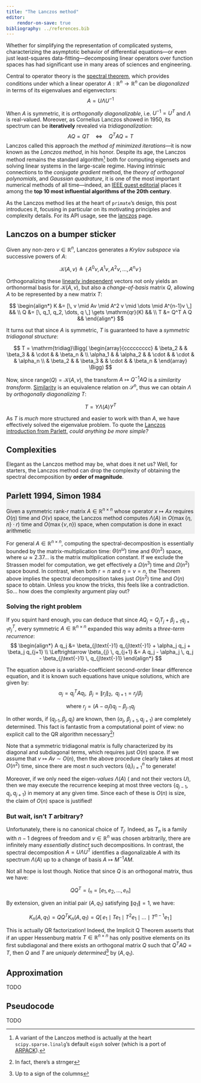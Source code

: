 ```yaml
---
title: "The Lanczos method"
editor: 
    rendor-on-save: true
bibliography: ../references.bib
---
```


Whether for simplifying the representation of complicated systems, characterizing the asymptotic behavior of differential equations---or even just least-squares data-fitting---decomposing linear operators over function spaces has had significant use in many areas of sciences and engineering. 

Central to operator theory is the [spectral theorem](), which provides conditions under which a linear operator $A : \mathbb{R}^n \to \mathbb{R}^n$ can be _diagonalized_ in terms of its eigenvalues and eigenvectors:
$$ A = U \Lambda U^{-1} $$ 

When $A$ is symmetric, it is _orthogonally diagonalizable_, i.e. $U^{-1} = U^T$ and $\Lambda$ is real-valued.
Moreover, as Cornelius Lanczos showed in 1950, its spectrum can be **iteratively** revealed via *tridiagonalization*:
$$  AQ = Q T \quad \Leftrightarrow \quad Q^T A Q = T $$
Lanczos called this approach the *method of minimized iterations*---it is now known as the *Lanczos method*, in his honor.
Despite its age, the Lanczos method remains the standard algorithm[^1] both for computing eigensets and solving linear systems in the large-scale regime. Having intrinsic connections to the _conjugate gradient_ method, the _theory of orthogonal polynomials_, and _Gaussian quadrature_, it is one of the most important numerical methods of all time---indeed, an [IEEE guest editorial](https://www.computer.org/csdl/magazine/cs/2000/01/c1022/13rRUxBJhBm) places it among the **top 10 most influential algorithms of the 20th century**.

As the Lanczos method lies at the heart of `primate`'s design, this post introduces it, focusing in particular on its motivating principles and complexity details. For its API usage, see the [lanczos](../reference/diagonalize.lanczos.qmd) page.

<!-- `primate` implements Paige's[@paige] A1 variant of the _Lanczos method_, which is at the heart of most of the packages functionality. In this post, I'll describe the basic theory behind the Lanczos method, with a focus on its time and space complexity.  -->
<!-- In general, the Lanczos method is intrinsically connected to other mathematical constructions, e.g. orthogonal polynomials, gaussian quadrature, conjugate gradient---none of these will be discussed for now.  -->

## Lanczos on a bumper sticker

Given any non-zero $v \in \mathbb{R}^n$, Lanczos generates a _Krylov subspace_ via successive powers of $A$:

$$
\mathcal{K}(A, v) \triangleq \{ \, A^{0} v, A^{1}v, A^{2}v, \dots, A^{n}v \, \}
$$

Orthogonalizing these [linearly independent](https://en.wikipedia.org/wiki/Linear_independence) vectors not only yields an orthonormal basis for $\mathcal{K}(A, v)$, but also a _change-of-basis_ matrix $Q$, allowing $A$ to be represented by a new matrix $T$:

$$ 
\begin{align*}
K &= [\, v \mid Av \mid A^2 v \mid \dots \mid A^{n-1}v \,] && \\
Q &= [\, q_1, q_2, \dots, q \,] \gets \mathrm{qr}(K) &&  \\
T &= Q^T A Q &&
\end{align*}
$$

It turns out that since $A$ is symmetric, $T$ is guaranteed to have a _symmetric tridiagonal structure_:

$$
T = \mathrm{tridiag}\Bigg(
\begin{array}{ccccccccc} 
& \beta_2 & & \beta_3 & & \cdot & & \beta_n & \\
\alpha_1 & & \alpha_2 & & \cdot & & \cdot & & \alpha_n \\
& \beta_2 & & \beta_3 & & \cdot & & \beta_n &
\end{array}
\Bigg)
$$

<!-- That's pretty fortunate, because computing the eigen-sets of _any_ tridiagonal matrix $T$ takes just $O(n^2)$ time[^2]! -->
<!-- $Q$ is $A$-invariant[^5] ( -->
Now, since $\mathrm{range}(Q) = \mathcal{K}(A, v)$, the transform $A \mapsto Q^{-1} A Q$ is a _similarity transform_. [Similarity](https://en.wikipedia.org/wiki/Matrix_similarity) is an equivalence relation on $\mathcal{S}^n$, thus we can obtain $\Lambda$ by _orthogonally diagonalizing_ $T$:

$$ T = Y \Lambda(A) Y^T $$
<!-- $$ T = Y \Theta Y^T, \mathrm{diag}(Y) = (\theta_1, \theta_2, \dots, \theta_n)$$ -->

As $T$ is _much_ more structured and easier to work with than $A$, we have effectively solved the eigenvalue problem. 
To quote the [Lanczos introduction from Parlett](https://apps.dtic.mil/sti/tr/pdf/ADA289614.pdf), _could anything be more simple?_

## Complexities

Elegant as the Lanczos method may be, what does it net us? Well, for starters, the Lanczos method can drop the complexity of obtaining the spectral decomposition by **order of magnitude**.

::: {#thm-line style="background-color: #efefef;"}

## Parlett 1994, Simon 1984

Given a symmetric rank-$r$ matrix $A \in \mathbb{R}^{n \times n}$ whose operator $x \mapsto A x$ requires $O(\eta)$ time and $O(\nu)$ space, the Lanczos method computes $\Lambda(A)$ in $O(\max\{\eta, n\}\cdot r)$ time and $O(\max\{\nu, n\})$ space, when computation is done in exact arithmetic

:::

For general $A \in \mathbb{R}^{n \times n}$, computing the spectral-decomposition is essentially bounded by the matrix-multiplication time: $\Theta(n^\omega)$ time and $\Theta(n^2)$ space, where $\omega \approx 2.37\dots$ is the matrix multiplication constant. If we exclude the Strassen model for computation, we get effectively a $\Omega(n^3)$ time and $\Omega(n^2)$ space bound.
In contrast, when both $r = n$ and $\eta = \nu = n$, the Theorem above implies the spectral decomposition takes just $O(n^2)$ time and $O(n)$ space to obtain. Unless you know the tricks, this feels like a contradiction. So... how does the complexity argument play out?

### Solving the right problem

<!-- In some applications, the eigenvectors are not needed all at once (or at all, even). One of the main draws to the Lanczos method is its efficiency: if one can perform $v \mapsto Av$ quickly---say, in $\approx O(n)$ time---then the Lanczos method can construct $\Lambda(A)$ in _just_ [$O(n^2)$ time]{style="color: red;"} and [$O(n)$ space]{style="color: red;"}! 
Moreover, entire method is *matrix free* as the only input to the algorithm is a (fast) matrix-vector product $v \mapsto Av$: one need not store $A$ explicitly to do this for many special types of linear operators.  -->

<!-- Among the main insights of the Lanczos method is that  -->

If you squint hard enough, you can deduce that since $A Q_j = Q_j T_j + \beta_{j+1} q_{j+1} e_{j}^T$, every symmetric $A \in \mathbb{R}^{n \times n}$ expanded this way admits a *three-term recurrence*: 
$$ 
\begin{align*}
A q_j &= \beta_{j\text{-}1} q_{j\text{-}1} + \alpha_j q_j + \beta_j q_{j+1} \\
\Leftrightarrow \beta_{j} \, q_{j+1} &= A q_j - \alpha_j \, q_j - \beta_{j\text{-}1} \, q_{j\text{-}1}  
\end{align*}
$$

The equation above is a variable-coefficient second-order linear difference equation, and it is known such equations have unique solutions, which are given by: 
$$
\alpha_j = q_j^T A q_j, \;\; \beta_j = \lVert r_j \rVert_2, \;\; q_{j+1} = r_j / \beta_j
$$

$$
\text{where  } r_j = (A - \alpha_j I)q_j - \beta_{j\text{-}1} q_j
$$

In other words, if ($q_{j\text{-}1}, \beta_j, q_j$) are known, then ($\alpha_j$, $\beta_{j+1}, q_{j+1}$) are completely determined. This fact is fantastic from a computational point of view: no explicit call to the QR algorithm necessary[^3]!

Note that a symmetric tridiagonal matrix is fully characterized by its diagonal and subdiagonal terms, which requires just $O(n)$ space. If we assume that $v \mapsto Av \sim O(n)$, then the above procedure clearly takes at most $O(n^2)$ time, since there are most $n$ such vectors $\{q_i\}_{i=1}^n$ to generate! 

Moreover, if we only need the eigen-_values_ $\Lambda(A)$ ( and not their vectors $U$), then we may execute the recurrence keeping at most three vectors $\{q_{j-1}, q_{j}, q_{j+1}\}$ in memory at any given time. Since each of these is $O(n)$ is size, the claim of $O(n)$ space is justified!

### But wait, isn't $T$ arbitrary? 

Unfortunately, there is no canonical choice of $T_j$. Indeed, as $T_n$ is a family with $n - 1$ degrees of freedom and $v \in \mathbb{R}^n$ was chosen arbitrarily, there are infinitely many _essentially distinct_ such decompositions. In contrast, the spectral decomposition $A = U \Lambda U^T$ identifies a diagonalizable $A$ with its spectrum $\Lambda(A)$ up to a change of basis $A \mapsto M^{-1} A M$.

Not all hope is lost though. Notice that since $Q$ is an orthogonal matrix, thus we have: 

$$ Q Q^T = I_n = [e_1, e_2, \dots, e_n] $$

By extension, given an initial pair $(A, q_1)$ satisfying $\lVert q_1 \rVert = 1$, we have:

$$
K_n(A, q_1) = Q Q^T K_n(A, q_1) = Q[ \, e_1 \mid T e_1 \mid T^2 e_1 \mid \dots \mid T^{n-1} e_1 \, ]
$$

This is actually QR factorization! Indeed, the Implicit Q Theorem asserts that if an upper Hessenburg matrix $T \in \mathbb{R}^{n \times n}$ has only positive elements on its first subdiagonal and there exists an orthogonal matrix $Q$ such that $Q^T A Q = T$, then $Q$ and $T$ are _uniquely determined_[^6] by $(A, q_1)$. 

<!-- Thus, tridiagonalizing $A$ with respect to an arbitrary $q_1 \in \mathbb{R}^n$ satisfying $\lVert q_1\rVert = 1$ _determines_ $Q$.  -->

## Approximation

TODO

## Pseudocode 

TODO

<!-- Alright, enough of the  -->


<!-- 
## The Lanczos Iteration

The Lanczos method exposes the spectrum of $A$ by successively projecting onto *Krylov subspaces*. That is, given a symmetric $A \in \mathbb{R}^{n \times n}$ with eigenvalues $\lambda_1 \geq \lambda_2 > \dots \geq \lambda_r > 0$ and a vector $v \in \mathbb{R} \setminus \{0\}$, the order-$j$ Krylov subspaces / Krylov matrices of the pair $(A, v)$ are given by: 

$$
\mathcal{K}_j(A, v) := \mathrm{span}\{ v, Av, A^2 v, \dots, A^{j-1}v \}, \quad \quad K_j(A, v) = [ v \mid Av \mid A^2 v \mid \dots \mid A^{j-1}]
$$ 

Krylov subspaces arise naturally from using the minimal polynomial of $A$ to express $A^{-1}$ in terms of powers of $A$: if $A$ is nonsingular and its minimal polynomial has degree $m$, then $A^{-1}v \in K_m(A, v)$ and $K_m(A, v)$ is an invariant subspace.

The spectral theorem implies that since $A$ is symmetric, it is orthogonally diagonalizable: thus, $\Lambda(A)$ may be obtained by generating an orthonormal basis for $\mathcal{K}_n(A, v)$. To do this, the Lanczos method constructs successive QR factorizations of $K_j(A,v) = Q_j R_j$ for each $j = 1, 2, \dots, n$. Due to $A$'s symmetry and the orthogonality of $Q_j$, we have $q_k^T A q_l = q_l^T A^T q_k = 0$ for $k > l + 1$, implying $T_j = Q_j^T A Q_j$ has a tridiagonal structure: 

$$\begin{equation}
    T_j = \begin{bmatrix} 
    \alpha_1 & \beta_2 & & & \\
    \beta_2 & \alpha_2 & \beta_3 & & \\
     & \beta_3 & \alpha_3 & \ddots & \\
    & & \ddots & \ddots & \beta_{j} \\
    & & & \beta_{j} & \alpha_{j} 
    \end{bmatrix}, \; \beta_j > 0, \; j = 1, 2, \dots, n
\end{equation}
$$ 

Given an initial pair $(A, q_1)$ satisfying $\lVert q_1 \rVert = 1$, one can restrict and project $A$ to its $j$-th Krylov subspace $T_j$ via: $$
\begin{equation}
    A Q_j = Q_j T_j + \beta_{j+1} q_{j+1} e_{j}^T \quad\quad (\beta_j > 0)
\end{equation}
$$ where $Q_j = [\, q_1 \mid q_2 \mid \dots \mid q_j \,]$ is an orthonormal set of vectors mutually orthogonal to $q_{j+1}$. Equating the $j$-th columns on each side of the above and rearranging the terms yields the famed *three-term recurrence*: $$\begin{equation}
     \beta_{j} \, q_{j+1} = A q_j - \alpha_j \, q_j - \beta_{j\text{-}1} \, q_{j\text{-}1}  
\end{equation}
$$ where $\alpha_j = q_j^T A q_j$, $\beta_j = \lVert r_j \rVert_2$, $r_j = (A - \alpha_j I)q_j - \beta_{j\text{-}1} q_j$, and $q_{j+1} = r_j / \beta_j$. The equation above is a variable-coefficient second-order linear difference equation, and such equations have unique solutions: if ($q_{j\text{-}1}, \beta_j, q_j$) are known, then ($\alpha_j$, $\beta_{j+1}, q_{j+1}$) are completely determined. This sequential process which iteratively builds $T_j$ via this three-term recurrence is what is known as the *Lanczos iteration*.

## Uniqueness of $T$

Unfortunately, unlike the spectral decomposition $A = V \Lambda V^T$---which identifies a diagonalizable $A$ with its spectrum $\Lambda(A)$ up to a change of basis $A \mapsto M^{-1} A M$---there is no canonical choice of $T_j$ due to the arbitrary choice of $v$. However, there is a connection between the iterates $K_j(A,v)$ and the full tridiagonalization of $A$: if $Q^T A Q = T$ is tridiagonal and $Q= [\, q_1 \mid q_2 \mid \dots \mid q_n \,]$ is an $n \times n$ orthogonal matrix $Q Q^T = I_n = [e_1, e_2, \dots, e_n]$, then we have: $$
\begin{equation}
    K_n(A, q_1) = Q Q^T K_n(A, q_1) = Q[ \, e_1 \mid T e_1 \mid T^2 e_1 \mid \dots \mid T^{n-1} e_1 \, ]
\end{equation}
$$ *is* the QR factorization of $K_n(A, q_1)$. Thus, tridiagonalizing $A$ with respect to a unit-norm $q_1$ determines $Q$. Indeed, the Implicit Q Theorem asserts that if an upper Hessenburg matrix $T \in \mathbb{R}^{n \times n}$ has only positive elements on its first subdiagonal and there exists an orthogonal matrix $Q$ such that $Q^T A Q = T$, then $Q$ and $T$ are *uniquely* determined by $(A, q_1)$.
 -->

[^1]: A variant of the Lanczos method is actually at the heart `scipy.sparse.linalg`'s default `eigsh` solver (which is a port of [ARPACK](https://en.wikipedia.org/wiki/ARPACK)). 
[^2]: tridiag ref 
[^3]: In fact, there's a strnger 
[^4]: testing
[^5]: Recall that if $S \subseteq \mathbb{R}^n$, then $S$ is called an _invariant subspace_ of $A$ or $A$-\emph{invariant} iff $x \in A \implies Ax \in S$ for all $x \in S$
[^6]: Up to a sign of the columns
